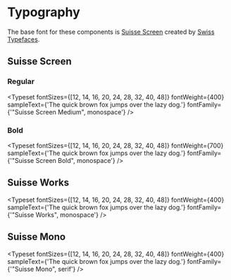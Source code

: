 
<Meta title="Typography" />

<style>
	{`
	.docblock-typeset {
		color: white;
	}
  `}
</style>

# Typography

The base font for these components is [Suisse Screen](https://www.swisstypefaces.com/fonts/suisse) created by [Swiss Typefaces](https://www.swisstypefaces.com).

## Suisse Screen

### Regular

<Typeset
	fontSizes={[12, 14, 16, 20, 24, 28, 32, 40, 48]}
	fontWeight={400}
	sampleText={'The quick brown fox jumps over the lazy dog.'}
	fontFamily={'"Suisse Screen Medium", monospace'}
/>

### Bold

<Typeset
	fontSizes={[12, 14, 16, 20, 24, 28, 32, 40, 48]}
	fontWeight={700}
	sampleText={'The quick brown fox jumps over the lazy dog.'}
	fontFamily={'"Suisse Screen Bold", monospace'}
/>

## Suisse Works

<Typeset
	fontSizes={[12, 14, 16, 20, 24, 28, 32, 40, 48]}
	fontWeight={400}
	sampleText={'The quick brown fox jumps over the lazy dog.'}
	fontFamily={'"Suisse Works", monospace'}
/>

## Suisse Mono

<Typeset
	fontSizes={[12, 14, 16, 20, 24, 28, 32, 40, 48]}
	fontWeight={400}
	sampleText={'The quick brown fox jumps over the lazy dog.'}
	fontFamily={'"Suisse Mono", serif'}
/>
